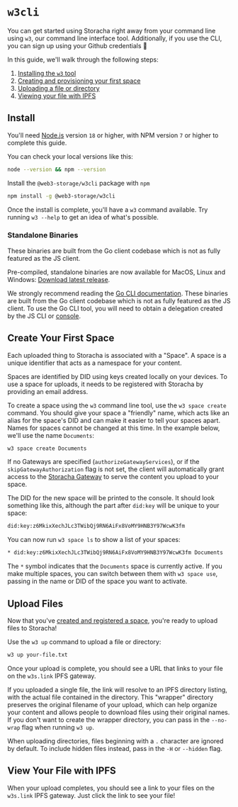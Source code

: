 
# `w3cli`

You can get started using Storacha right away from your command line using `w3`, our command line interface tool. Additionally, if you use the CLI, you can sign up using your Github credentials :tada:

In this guide, we'll walk through the following steps:

1. [Installing the `w3` tool](#install)
2. [Creating and provisioning your first space](#create-your-first-space)
3. [Uploading a file or directory](#upload-files)
4. [Viewing your file with IPFS](#view-your-file-with-ipfs)

## Install

You'll need [Node.js](https://nodejs.org) version `18` or higher, with NPM version `7` or higher to complete this guide.

You can check your local versions like this:

```bash
node --version && npm --version
```

Install the `@web3-storage/w3cli` package with `npm`

```bash
npm install -g @web3-storage/w3cli
```

Once the install is complete, you'll have a `w3` command available. Try running `w3 --help` to get an idea of what's possible.

### Standalone Binaries

<Callout type="warning">
  These binaries are built from the Go client codebase which is not as fully featured as the JS client.
</Callout>

Pre-compiled, standalone binaries are now available for MacOS, Linux and Windows: [Download latest release](https://github.com/storacha/go-w3up/releases/latest).

We strongly recommend reading the [Go CLI documentation](https://github.com/storacha/go-w3up#cli). These binaries are built from the Go client codebase which is not as fully featured as the JS client. To use the Go CLI tool, you will need to obtain a delegation created by the JS CLI or [console](https://console.storacha.network).

## Create Your First Space

Each uploaded thing to Storacha is associated with a <abbr id="space">"Space"</abbr>. A space is a unique identifier that acts as a namespace for your content.

Spaces are identified by <abbr id="did">DID</abbr> using keys created locally on your devices. To use a space for uploads, it needs to be registered with Storacha by providing an email address.

To create a space using the `w3` command line tool, use the `w3 space create` command. You should give your space a "friendly" name, which acts like an alias for the space's DID and can make it easier to tell your spaces apart. Names for spaces cannot be changed at this time. In the example below, we'll use the name `Documents`:

```bash
w3 space create Documents
```

If no Gateways are specified (`authorizeGatewayServices`), or if the `skipGatewayAuthorization` flag is not set, the client will automatically grant access to the [Storacha Gateway](https://github.com/storacha/freeway) to serve the content you upload to your space.

The DID for the new space will be printed to the console. It should look something like this, although the part after `did:key` will be unique to your space:

```bash
did:key:z6MkixXechJLc3TWibQj9RN6AiFx8VoMY9HNB3Y97WcwK3fm
```

You can now run `w3 space ls` to show a list of your spaces:

```bash
* did:key:z6MkixXechJLc3TWibQj9RN6AiFx8VoMY9HNB3Y97WcwK3fm Documents
```

The `*` symbol indicates that the `Documents` space is currently active. If you make multiple spaces, you can switch between them with `w3 space use`, passing in the name or DID of the space you want to activate.

## Upload Files

Now that you've [created and registered a space](#create-space), you're ready to upload files to Storacha!

Use the `w3 up` command to upload a file or directory:

```bash
w3 up your-file.txt
```

Once your upload is complete, you should see a URL that links to your file on the `w3s.link` <abbr id="gateway">IPFS gateway</abbr>.

If you uploaded a single file, the link will resolve to an IPFS directory listing, with the actual file contained in the directory. This "wrapper" directory preserves the original filename of your upload, which can help organize your content and allows people to download files using their original names. If you don't want to create the wrapper directory, you can pass in the `--no-wrap` flag when running `w3 up`.

When uploading directories, files beginning with a `.` character are ignored by default. To include hidden files instead, pass in the `-H` or `--hidden` flag.

## View Your File with IPFS

When your upload completes, you should see a link to your files on the `w3s.link` <abbr id="gateway">IPFS gateway</abbr>. Just click the link to see your file!
